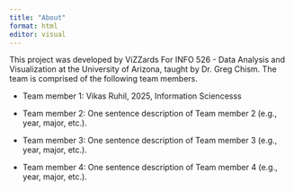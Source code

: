 ```yaml
---
title: "About"
format: html
editor: visual
---
```


This project was developed by ViZZards For INFO 526 - Data Analysis and Visualization at the University of Arizona, taught by Dr. Greg Chism. The team is comprised of the following team members.


-   Team member 1: Vikas Ruhil, 2025, Information Sciencesss

-   Team member 2: One sentence description of Team member 2 (e.g., year, major, etc.).

-   Team member 3: One sentence description of Team member 3 (e.g., year, major, etc.).

-   Team member 4: One sentence description of Team member 4 (e.g., year, major, etc.).
